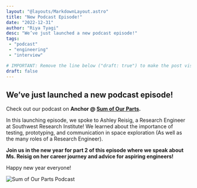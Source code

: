 ```yaml
---
layout: "@layouts/MarkdownLayout.astro"
title: "New Podcast Episode!"
date: "2022-12-31"
author: "Riya Tyagi"
desc: "We’ve just launched a new podcast episode!"
tags:
 - "podcast"
 - "engineering"
 - "interview"

# IMPORTANT: Remove the line below ("draft: true") to make the post visible
draft: false
---
```


## We’ve just launched a new podcast episode!

Check out our podcast on **Anchor @ [Sum of Our Parts](https://anchor.fm/vertex38).**

In this launching episode, we spoke to Ashley Reisig, a Research Engineer at Southwest Research Institute! We learned about the importance of testing, prototyping, and communication in space exploration (As well as the many roles of a Research Engineer). 

**Join us in the new year for part 2 of this episode where we speak about Ms. Reisig on her career journey and advice for aspiring engineers!**

Happy new year everyone!

![Sum of Our Parts Podcast](https://s3-us-west-2.amazonaws.com/anchor-generated-image-bank/staging/podcast_uploaded_nologo400/36210871/6e792cdc0f9a4a22.jpeg)


